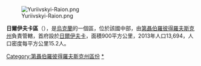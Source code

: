 [[Image:Yuriivskyi-Raion.png|right]]

{{Coord|48|44|3|N|36|1|10|E|display=title}}

'''日爾伊夫卡區'''（{{lang-uk|Юр'ївський район}}），是[[烏克蘭|烏克蘭]]的一個區，位於該國中部，由[[第聶伯羅彼得羅夫斯克州|第聶伯羅彼得羅夫斯克州]]負責管轄，首府設於[[日爾伊夫卡|日爾伊夫卡]]，面積900平方公里，2013年人口13,694，人口密度每平方公里15.2人。

{{DEFAULTSORT:Юр'ївський район}}
[[Category:第聶伯羅彼得羅夫斯克州區份|Category:第聶伯羅彼得羅夫斯克州區份]]
[[Category:日爾伊夫卡區|*]]


{{Dnipropetrovsk-geo-stub}}